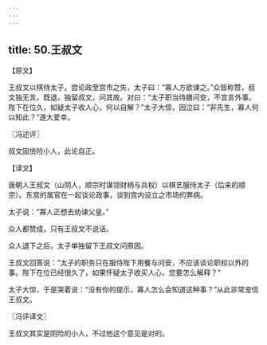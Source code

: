 ```yaml
---
---
---
```

title: 50.王叔文
---



【原文】

王叔文以棋侍太子。尝论政至宫市之失，太子曰：“寡人方欲谏之。”众皆称赞，叔文独无言。既退，独留叔文，问其故。对曰：“太子职当侍膳问安，不宜言外事。陛下在位久，如疑太子收人心，何以自解？”太子大惊，因泣曰：“非先生，寡人何以知此？”遂大爱幸。

〖冯述评〗

叔文固憸险小人，此论自正。

【译文】

唐朝人王叔文（山阴人，顺宗时谋领财柄与兵权）以棋艺服侍太子（后来的顺宗）。东宫的属官在一起谈论政事，谈到宫内设立之市场的弊病。

太子说：“寡人正想去劝谏父皇。”

众人都赞成，只有王叔文不说话。

众人退下之后，太子单独留下王叔文问原因。

王叔文回答说：“太子的职务只在服侍陛下用餐与问安，不应该谈论职权以外的事。陛下在位已经很久了，如果怀疑太子收买人心，您要怎么解释？”

太子大惊，于是哭着说：“没有你的提示，寡人怎么会知道这种事？”从此非常宠信王叔文。

〖冯评译文〗

王叔文其实是阴险的小人，不过他这个意见是对的。